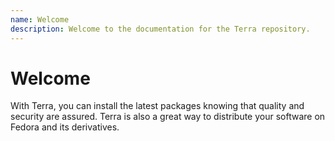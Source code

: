 ```yaml
---
name: Welcome
description: Welcome to the documentation for the Terra repository.
---
```


# Welcome

With Terra, you can install the latest packages knowing that quality and security are assured. Terra is also a great way to distribute your software on Fedora and its derivatives.
